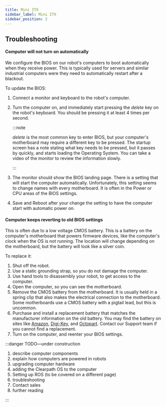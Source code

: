 ---
title: Mini ITX
sidebar_label: Mini ITX
sidebar_position: 2
---

## Troubleshooting

#### Computer will not turn on automatically

We configure the BIOS on our robot's computers to boot automatically when they receive power.
This is typically used for servers and similar industrial computers were they need to automatically restart after a blackout.

To update the BIOS:

1.  Connect a monitor and keyboard to the robot's computer.
2.  Turn the computer on, and immediately start pressing the _delete_ key on the robot's keyboard.
    You should be pressing it at least 4 times per second.

    :::note

    _delete_ is the most common key to enter BIOS, but your computer's motherboard may require a different key to be pressed.
    The startup screen has a note stating what key needs to be pressed, but it passes by quickly, and starts loading the Operating System.
    You can take a video of the monitor to review the information slowly.

    :::

3.  The monitor should show the BIOS landing page.
    There is a setting that will start the computer automatically.
    Unfortunately, this setting seems to change names with every motherboard.
    It is often in the Power or CPU areas of the BIOS settings.
4.  Save and Reboot after your change the setting to have the computer start with automatic power on.

#### Computer keeps reverting to old BIOS settings

This is often due to a low voltage CMOS battery. 
This is a battery on the computer's motherboard that powers firmware devices, like the computer's clock when the OS is not running.
The location will change depending on the motherboard, but the battery will look like a silver coin.

To replace it:

1. Shut off the robot.
2. Use a static grounding strap, so you do not damage the computer.
3.  Use hand tools to disassembly your robot, to get access to the computer.
4. Open the computer, so you can see the motherboard.
5. Remove the CMOS battery from the motherboard.
    It is usually held in a spring clip that also makes the electrical connection to the motherboard.
    Some motherboards use a CMOS battery with a pigtail lead, but this is uncommon.
6.  Purchase and install a replacement battery that matches the manufacturer information on the old battery.
    You may find the battery on sites like [Amazon](https://www.amazon.com/), [Digi-Key](https://www.digikey.com/), and [Octopart](https://octopart.com/).
    Contact our Support team if you cannot find a replacement.
7.  Turn on the computer, and reenter your BIOS settings.

:::danger TODO—under construction

1.  describe computer components
2.  explain how computers are powered in robots
3.  upgrading computer hardware
4.  adding the Clearpath OS to the computer
5.  Setting up ROS (to be covered on a different page)
6.  troubleshooting
7.  Contact sales
8.  further reading

:::
